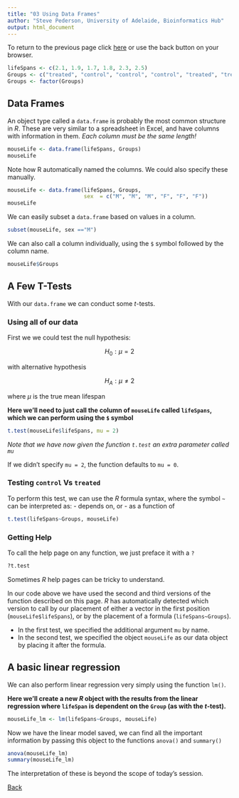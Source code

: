 ```yaml
---
title: "03 Using Data Frames"
author: "Steve Pederson, University of Adelaide, Bioinformatics Hub"
output: html_document
---
```


To return to the previous page click [here](https://uofabioinformaticshub.github.io/schoolOfMedicine2016/) or use the back button on your browser.

```r
lifeSpans <- c(2.1, 1.9, 1.7, 1.8, 2.3, 2.5)
Groups <- c("treated", "control", "control", "control", "treated", "treated")
Groups <- factor(Groups)
```


## Data Frames

An object type called a `data.frame` is probably the most common structure in *R*.
These are very similar to a spreadsheet in Excel, and have columns with information in them.
*Each column must be the same length!*
```r
mouseLife <- data.frame(lifeSpans, Groups)
mouseLife
```

Note how R automatically named the columns.
We could also specify these manually.
 
```r
mouseLife <- data.frame(lifeSpans, Groups,
                        sex  = c("M", "M", "M", "F", "F", "F"))
mouseLife
```

We can easily subset a `data.frame` based on values in a column.

```r
subset(mouseLife, sex =="M")
```

We can also call a column individually, using the `$` symbol followed by the column name.

```r
mouseLife$Groups
```

## A Few T-Tests

With our `data.frame` we can conduct some $t$-tests.

### Using all of our data

First we we could test the null hypothesis:

$$
H_0: \mu = 2  
$$

with alternative hypothesis

$$
H_A: \mu \neq 2
$$

where $\mu$ is the true mean lifespan

**Here we'll need to just call the column of `mouseLife` called `lifeSpans`, which we can perform using the `$` symbol**

```r
t.test(mouseLife$lifeSpans, mu = 2)
```

*Note that we have now given the function `t.test` an extra parameter called `mu`*

If we didn't specify `mu = 2`, the function defaults to `mu = 0`.

### Testing `control` Vs `treated`

To perform this test, we can use the *R* formula syntax, where the symbol `~` can be interpreted as:
- depends on, or
- as a function of

```r
t.test(lifeSpans~Groups, mouseLife)
```

### Getting Help

To call the help page on any function, we just preface it with a `?`

```r
?t.test
```

Sometimes *R* help pages can be tricky to understand.

In our code above we have used the second and third versions of the function described on this page.
*R* has automatically detected which version to call by our placement of either a vector in the first position (`mouseLife$lifeSpans`), or by the placement of a formula (`lifeSpans~Groups`).

- In the first test, we specified the additional argument `mu` by name.
- In the second test, we specified the object `mouseLife` as our data object by placing it after the formula.

## A basic linear regression

We can also perform linear regression very simply using the function `lm()`.

**Here we'll create a new *R* object with the results from the linear regression where `lifeSpan` is dependent on the `Group` (as with the $t$-test).**

```r
mouseLife_lm <- lm(lifeSpans~Groups, mouseLife)
```

Now we have the linear model saved, we can find all the important information by passing this object to the functions `anova()` and `summary()`

```r
anova(mouseLife_lm)
summary(mouseLife_lm)
```

The interpretation of these is beyond the scope of today's session.

[Back](https://uofabioinformaticshub.github.io/schoolOfMedicine2016/)